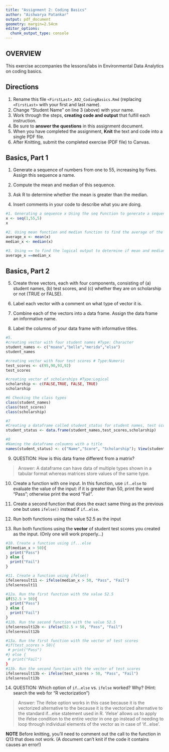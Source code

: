 ```yaml
---
title: "Assignment 2: Coding Basics"
author: "Aishwarya Patankar"
output: pdf_document
geometry: margin=2.54cm
editor_options: 
  chunk_output_type: console
---
```


## OVERVIEW

This exercise accompanies the lessons/labs in Environmental Data Analytics on coding basics.

## Directions

1.  Rename this file `<FirstLast>_A02_CodingBasics.Rmd` (replacing `<FirstLast>` with your first and last name).
2.  Change "Student Name" on line 3 (above) with your name.
3.  Work through the steps, **creating code and output** that fulfill each instruction.
4.  Be sure to **answer the questions** in this assignment document.
5.  When you have completed the assignment, **Knit** the text and code into a single PDF file.
6.  After Knitting, submit the completed exercise (PDF file) to Canvas.

## Basics, Part 1

1.  Generate a sequence of numbers from one to 55, increasing by fives. Assign this sequence a name.

2.  Compute the mean and median of this sequence.

3.  Ask R to determine whether the mean is greater than the median.

4.  Insert comments in your code to describe what you are doing.

```r
#1. Generating a sequence x Using the seq Function to generate a sequence of numbers with a gap of 5. 
x <- seq(1,55,5)
x

#2. Using mean function and median function to find the average of the numbers in the sequence x.
average_x <- mean(x)
median_x <- median(x)

#3. Using == to find the logical output to determine if mean and median of sequence x is the same.
average_x ==median_x
```

## Basics, Part 2

5.  Create three vectors, each with four components, consisting of (a) student names, (b) test scores, and (c) whether they are on scholarship or not (TRUE or FALSE).

6.  Label each vector with a comment on what type of vector it is.

7.  Combine each of the vectors into a data frame. Assign the data frame an informative name.

8.  Label the columns of your data frame with informative titles.

```r

#5. 
#creating vector with four student names #Type: Character
student_names <- c("moana","belle","merida","elsa") 
student_names

#creating vector with four test scores # Type:Numeric
test_scores <- c(95,90,93,92)
test_scores

#creating vector of scholarships #Type:Logical
scholarship <- c(FALSE,TRUE, FALSE, TRUE)
scholarship

#6 Checking the class types
class(student_names)
class(test_scores)
class(scholarship)

#7
#Creating a dataframe called student_status for student names, test scores and scholarship
student_status <- data.frame(student_names,test_scores,scholarship)

#8
#Naming the dataframe coloumns with a title
names(student_status) <- c("Name","Score", "Scholarship"); View(student_status)


```

9.  QUESTION: How is this data frame different from a matrix?

> Answer: A dataframe can have data of multiple types shown in a tabular format whereas matrices store values of the same type. 

10. Create a function with one input. In this function, use `if`...`else` to evaluate the value of the input: if it is greater than 50, print the word "Pass"; otherwise print the word "Fail". 

11. Create a second function that does the exact same thing as the previous one but uses `ifelse()` instead if `if`...`else `. 

12. Run both functions using the value 52.5 as the input

13. Run both functions using the **vector** of student test scores you created as the input. (Only one will work properly...)

```r
#10. Create a function using if...else
if(median_x > 50){
  print("Pass")
} else {
  print("Fail")
}

#11. Create a function using ifelse()
ifelseresult11 <- ifelse(median_x > 50, "Pass", "Fail")
ifelseresult11

#12a. Run the first function with the value 52.5
if(52.5 > 50){
  print("Pass")
} else {
  print("Fail")
}
#12b. Run the second function with the value 52.5
ifelseresult12b <- ifelse(52.5 > 50, "Pass", "Fail")
ifelseresult12b

#13a. Run the first function with the vector of test scores
#if(test_scores > 50){
 # print("Pass")
#} else {
 # print("Fail")
}
#13b. Run the second function with the vector of test scores
ifelseresult13b <- ifelse(test_scores > 50, "Pass", "Fail")
ifelseresult13b

```

14. QUESTION: Which option of `if`...`else` vs. `ifelse` worked? Why? (Hint: search the web for "R vectorization")

> Answer: The ifelse option works in this case because it is the vectorized alternative to the because it is the vectorized alternative to the standard if...else statement used in R. 'ifelse' allows us to apply the ifelse condition to the entire vector in one go instead of needing to loop through individual elements of the vector as in case of 'if...else'. 


**NOTE** Before knitting, you'll need to comment out the call to the function in Q13 that does not work. (A document can't knit if the code it contains causes an error!)
